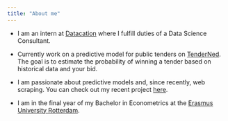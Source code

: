 ```yaml
---
title: "About me"
---
```



- I am an intern at [Datacation](https://www.datacation.nl/en/) where I fulfill duties of a Data Science Consultant.

- Currently work on a predictive model for public tenders on [TenderNed](https://www.tenderned.nl/cms/en/english/tenderned-dutch-governments-online-tendering-system). The goal is to estimate the probability of winning a tender based on historical data and your bid.

- I am passionate about predictive models and, since recently, web scraping. You can check out my recent project [here](https://adamwadolowski.github.io/spotify-playlists-EDA/).

- I am in the final year of my Bachelor in Econometrics at the [Erasmus University Rotterdam](https://www.eur.nl/en). 